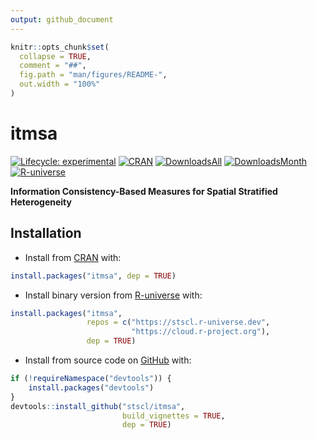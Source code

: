```yaml
---
output: github_document
---
```


<!-- README.md is generated from README.Rmd. Please edit that file -->

```r
knitr::opts_chunk$set(
  collapse = TRUE,
  comment = "##",
  fig.path = "man/figures/README-",
  out.width = "100%"
)
```

# itmsa

<!-- badges: start -->
[![Lifecycle: experimental](https://img.shields.io/badge/lifecycle-experimental-cyan.svg)](https://lifecycle.r-lib.org/articles/stages.html#experimental)
[![CRAN](https://www.r-pkg.org/badges/version/itmsa)](https://CRAN.R-project.org/package=itmsa)
[![DownloadsAll](https://badgen.net/cran/dt/itmsa?color=orange)](https://CRAN.R-project.org/package=itmsa)
[![DownloadsMonth](https://cranlogs.r-pkg.org/badges/itmsa)](https://CRAN.R-project.org/package=itmsa)
[![R-universe](https://stscl.r-universe.dev/badges/itmsa?color=cyan)](https://stscl.r-universe.dev/itmsa)
<!-- badges: end -->

**Information Consistency-Based Measures for Spatial Stratified Heterogeneity**

## Installation

- Install from [CRAN](https://CRAN.R-project.org/package=itmsa) with:

``` r
install.packages("itmsa", dep = TRUE)
```

- Install binary version from [R-universe](https://stscl.r-universe.dev/sshicm) with:

``` r
install.packages("itmsa",
                 repos = c("https://stscl.r-universe.dev",
                           "https://cloud.r-project.org"),
                 dep = TRUE)
```

- Install from source code on [GitHub](https://github.com/stscl/itmsa) with:

```r
if (!requireNamespace("devtools")) {
    install.packages("devtools")
}
devtools::install_github("stscl/itmsa",
                         build_vignettes = TRUE,
                         dep = TRUE)
```
